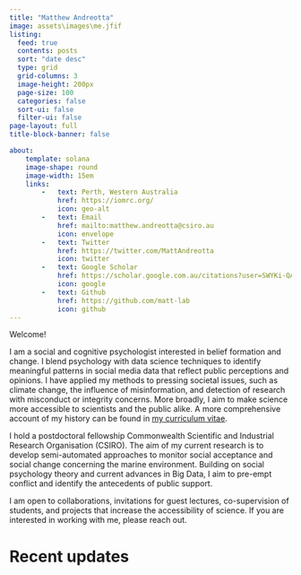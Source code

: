 ```yaml
---
title: "Matthew Andreotta"
image: assets\images\me.jfif
listing:
  feed: true
  contents: posts
  sort: "date desc"
  type: grid
  grid-columns: 3
  image-height: 200px
  page-size: 100
  categories: false
  sort-ui: false
  filter-ui: false
page-layout: full
title-block-banner: false

about:
    template: solana
    image-shape: round
    image-width: 15em
    links:
        -   text: Perth, Western Australia
            href: https://iomrc.org/
            icon: geo-alt
        -   text: Email
            href: mailto:matthew.andreotta@csiro.au
            icon: envelope
        -   text: Twitter
            href: https://twitter.com/MattAndreotta
            icon: twitter
        -   text: Google Scholar
            href: https://scholar.google.com.au/citations?user=SWYKi-QAAAAJ
            icon: google
        -   text: Github
            href: https://github.com/matt-lab
            icon: github
---
```


Welcome!

I am a social and cognitive psychologist interested in belief formation and change. I blend psychology with data science techniques to identify meaningful patterns in social media data that reflect public perceptions and opinions. I have applied my methods to pressing societal issues, such as climate change, the influence of misinformation, and detection of research with misconduct or integrity concerns. More broadly, I aim to make science more accessible to scientists and the public alike. A more comprehensive account of my history can be found in <a href="https://matt-lab.github.io/assets/cv/cv.pdf" target="_blank" rel="noopener noreferrer">my curriculum vitae</a>.

I hold a postdoctoral fellowship Commonwealth Scientific and Industrial Research Organisation (CSIRO). The aim of my current research is to develop semi-automated approaches to monitor social acceptance and social change concerning the marine environment. Building on social psychology theory and current advances in Big Data, I aim to pre-empt conflict and identify the antecedents of public support.

I am open to collaborations, invitations for guest lectures, co-supervision of students, and projects that increase the accessibility of science. If you are interested in working with me, please reach out.

# Recent updates
